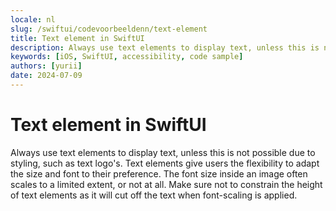 ```yaml
---
locale: nl
slug: /swiftui/codevoorbeeldenn/text-element
title: Text element in SwiftUI
description: Always use text elements to display text, unless this is not possible due to styling, such as text logo's.
keywords: [iOS, SwiftUI, accessibility, code sample]
authors: [yurii]
date: 2024-07-09
---
```


# Text element in SwiftUI

Always use text elements to display text, unless this is not possible due to styling, such as text logo's. Text elements give users the flexibility to adapt the size and font to their preference. The font size inside an image often scales to a limited extent, or not at all. Make sure not to constrain the height of text elements as it will cut off the text when font-scaling is applied.

<CodeSample id="text-element" framework="swiftui" locale="nl"/>

